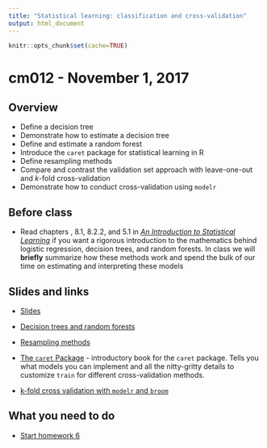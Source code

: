 ```yaml
---
title: "Statistical learning: classification and cross-validation"
output: html_document
---
```


```r
knitr::opts_chunk$set(cache=TRUE)
```

# cm012 - November 1, 2017

## Overview

* Define a decision tree
* Demonstrate how to estimate a decision tree
* Define and estimate a random forest
* Introduce the `caret` package for statistical learning in R
* Define resampling methods
* Compare and contrast the validation set approach with leave-one-out and $k$-fold cross-validation
* Demonstrate how to conduct cross-validation using `modelr`

## Before class

* Read chapters , 8.1, 8.2.2, and 5.1 in [*An Introduction to Statistical Learning*](http://link.springer.com.proxy.uchicago.edu/book/10.1007%2F978-1-4614-7138-7) if you want a rigorous introduction to the mathematics behind logistic regression, decision trees, and random forests. In class we will **briefly** summarize how these methods work and spend the bulk of our time on estimating and interpreting these models

## Slides and links

* [Slides](extras/cm012_slides.html)
* [Decision trees and random forests](stat004_decision_trees.html)
* [Resampling methods](stat005_resampling.html)

* [The `caret` Package](https://topepo.github.io/caret/) - introductory book for the `caret` package. Tells you what models you can implement and all the nitty-gritty details to customize `train` for different cross-validation methods.
* [k-fold cross validation with `modelr` and `broom`](https://drsimonj.svbtle.com/k-fold-cross-validation-with-modelr-and-broom)

## What you need to do

* [Start homework 6](hw06-stat-learn.html)
